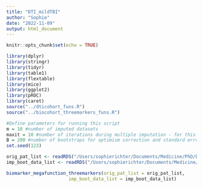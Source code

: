 ```yaml
---
title: "DTI_mildTBI"
author: "Sophie"
date: "2022-11-09"
output: html_document
---
```


```r
knitr::opts_chunk$set(echo = TRUE)
```

```r
library(dplyr)
library(stringr)
library(tidyr)
library(table1)
library(flextable)
library(mice)
library(ggplot2)
library(pROC)
library(caret)
source("../dticohort_funs.R")
source("../biocohort_threemarkers_funs.R")
```


```r
#Define parameters for running this script
m = 10 #number of imputed datasets
maxit = 10 #number of iterations during multiple imputation - for this data convergence observed after 10
B = 200 #number of bootstraps for optimism correction and standard errors
set.seed(123)

```



```r
orig_pat_list <- readRDS("/Users/sophierichter/Documents/Medicine/PhD/DTI_mTBI/Sensitivity_analyses/Missing_data/Bio_best_case/RDS_bio/orig_pat_list_GFAP.rds")
imp_boot_data_list <- readRDS("/Users/sophierichter/Documents/Medicine/PhD/DTI_mTBI/Sensitivity_analyses/Missing_data/Bio_best_case/RDS_bio/imp_boot_data_list.rds")

```



```r
biomarker_megafunction_threemarkers(orig_pat_list = orig_pat_list,
                       imp_boot_data_list = imp_boot_data_list)
```


